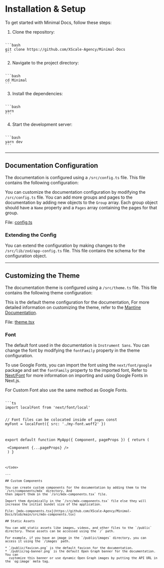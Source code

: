 # Installation & Setup

To get started with Minimal Docs, follow these steps:

1. Clone the repository:

<Code>
```bash
git clone https://github.com/XScale-Agency/Minimal-Docs
```
</Code>

2. Navigate to the project directory:

<Code>
```bash
cd Minimal
```
</Code>

3. Install the dependencies:

<Code>
```bash
yarn
```
</Code>

4. Start the development server:

<Code>
```bash
yarn dev
```
</Code>

---

## Documentation Configuration

The documentation is configured using a `/src/config.ts` file. This file contains the following configuration:


You can customize the documentation configuration by modifying the `/src/config.ts` file. You can
add more groups and pages to the documentation by adding new objects to the `Group` array. Each 
group object should have a `Name` property and a `Pages` array containing the pages for that group.

File: [config.ts](https://github.com/XScale-Agency/Minimal-Docs/blob/main/src/config.ts)

### Extending the Config

You can extend the configuration by making changes to the `/src/lib/zod/app-config.ts` file.
This file contains the schema for the configuration object.

---

## Customizing the Theme

The documentation theme is configured using a `/src/theme.ts` file. This file contains the following theme configuration:

This is the default theme configuration for the documentation, For more detailed
information on customizing the theme, refer to the [Mantine Documentation](https://mantine.dev/theming/theme-object/).

File: [theme.tsx](https://github.com/XScale-Agency/Minimal-Docs/blob/main/src/theme.tsx)

### Font

The default font used in the documentation is `Instrument Sans`.
You can change the font by modifying the `fontFamily` property in the theme configuration.

To use Google Fonts, you can import the font using the `next/font/google` package and set the `fontFamily` property to the imported font,
Refer to [Next/Font](https://nextjs.org/docs/pages/building-your-application/optimizing/fonts) for more information on importing and
using Google Fonts in Next.js.

For Custom Font also use the same method as Google Fonts.

<Code>
```ts
import localFont from 'next/font/local'
 
// Font files can be colocated inside of `pages`
const myFont = localFont({ src: './my-font.woff2' })
 
export default function MyApp({ Component, pageProps }) {
  return (
    <main className={myFont.className}>
      <Component {...pageProps} />
    </main>
  )
}
```
</Code>

---

## Custom Components

You can create custom components for the documentation by adding them to the `/src/components/mdx` directory, And
then import them in the `/src/mdx-components.tsx` file.

Import them dynimically in the `/src/mdx-components.tsx` file else they will increase the initial bundel size of the application.

File: [mdx-components.tsx](https://github.com/XScale-Agency/Minimal-Docs/blob/main/src/mdx-components.tsx)

## Static Assets

You can add static assets like images, videos, and other files to the `/public` directory. These assets can be accessed using the `/` path.

For example, if you have an image in the `/public/images` directory, you can access it using the `/images` path.

* `/public/favicon.png` is the default favicon for the documentation.
* `/public/og-banner.png` is the default Open Graph banner for the documentation. You can
  customize this banner or use dynamic Open Graph images by putting the API URL in the `og:image` meta tag.